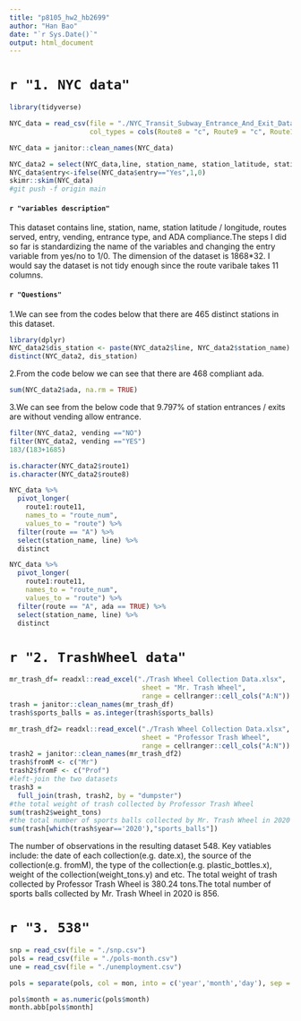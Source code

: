 ```yaml
---
title: "p8105_hw2_hb2699"
author: "Han Bao"
date: "`r Sys.Date()`"
output: html_document
---
```

# `r "1. NYC data"`
```r
library(tidyverse)
```
```r
NYC_data = read_csv(file = "./NYC_Transit_Subway_Entrance_And_Exit_Data.csv",
                    col_types = cols(Route8 = "c", Route9 = "c", Route10 = "c", Route11 = "c"))

NYC_data = janitor::clean_names(NYC_data)
```


```r
NYC_data2 = select(NYC_data,line, station_name, station_latitude, station_longitude,entry, vending, entrance_type,ada, route1:route11)
NYC_data$entry<-ifelse(NYC_data$entry=="Yes",1,0)
skimr::skim(NYC_data)
#git push -f origin main
```



#### `r "variables description"`
This dataset contains line, station, name, station latitude / longitude, routes served, entry, vending, entrance type, and ADA compliance.The steps I did so far is standardizing the name of the variables and changing the entry variable from yes/no to 1/0. The dimension of the dataset is 1868*32. I would say the dataset is not tidy enough since the route varibale takes 11 columns.

#### `r "Questions"`
1.We can see from the codes below that there are 465 distinct stations in this dataset.

```r
library(dplyr)
NYC_data2$dis_station <- paste(NYC_data2$line, NYC_data2$station_name)
distinct(NYC_data2, dis_station)
```
2.From the code below we can see that there are 468 compliant ada.
```r
sum(NYC_data2$ada, na.rm = TRUE)
```
3.We can see from the below code that 9.797% of station entrances / exits are without vending allow entrance.
```r
filter(NYC_data2, vending =="NO")
filter(NYC_data2, vending =="YES")
183/(183+1685)
```
```r
is.character(NYC_data2$route1)
is.character(NYC_data2$route8)
```

```r
NYC_data %>% 
  pivot_longer(
    route1:route11,
    names_to = "route_num",
    values_to = "route") %>% 
  filter(route == "A") %>% 
  select(station_name, line) %>% 
  distinct

NYC_data %>% 
  pivot_longer(
    route1:route11,
    names_to = "route_num",
    values_to = "route") %>% 
  filter(route == "A", ada == TRUE) %>% 
  select(station_name, line) %>% 
  distinct
```
# `r "2. TrashWheel data"`
```r
mr_trash_df= readxl::read_excel("./Trash Wheel Collection Data.xlsx", 
                                 sheet = "Mr. Trash Wheel",
                                 range = cellranger::cell_cols("A:N"))
trash = janitor::clean_names(mr_trash_df)
trash$sports_balls = as.integer(trash$sports_balls)
```
```r
mr_trash_df2= readxl::read_excel("./Trash Wheel Collection Data.xlsx", 
                                 sheet = "Professor Trash Wheel",
                                 range = cellranger::cell_cols("A:N"))
trash2 = janitor::clean_names(mr_trash_df2)
trash$fromM <- c("Mr")
trash2$fromF <- c("Prof")
#left-join the two datasets
trash3 = 
  full_join(trash, trash2, by = "dumpster")
#the total weight of trash collected by Professor Trash Wheel
sum(trash2$weight_tons)
#the total number of sports balls collected by Mr. Trash Wheel in 2020
sum(trash[which(trash$year=='2020'),"sports_balls"])
```

The number of observations in the resulting dataset 548. Key vatiables include: the date of each collection(e.g. date.x), the source of the collection(e.g. fromM), the type of the collection(e.g. plastic_bottles.x), weight of the collection(weight_tons.y) and etc. The total weight of trash collected by Professor Trash Wheel is 380.24 tons.The total number of sports balls collected by Mr. Trash Wheel in 2020 is 856.

# `r "3. 538"`
```r
snp = read_csv(file = "./snp.csv")
pols = read_csv(file = "./pols-month.csv")
une = read_csv(file = "./unemployment.csv")
```
```r
pols = separate(pols, col = mon, into = c('year','month','day'), sep = '-')
```
```r
pols$month = as.numeric(pols$month)
month.abb[pols$month]

```





